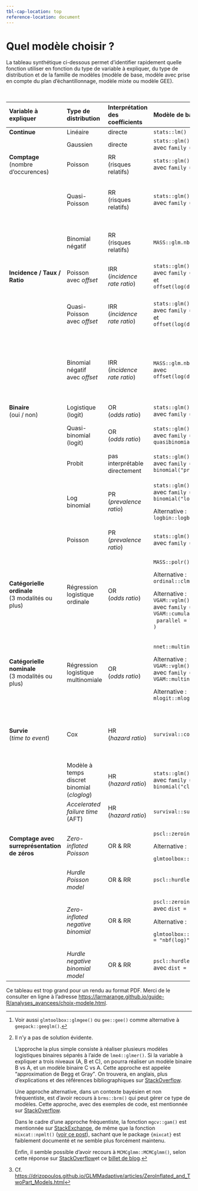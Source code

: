 ```yaml
---
tbl-cap-location: top
reference-location: document
---
```


# Quel modèle choisir ? {#sec-choix-modele}

La tableau synthétique ci-dessous permet d'identifier rapidement quelle fonction utiliser en fonction du type de variable à expliquer, du type de distribution et de la famille de modèles (modèle de base, modèle avec prise en compte du plan d'échantillonnage, modèle mixte ou modèle GEE).

:::: {.content-visible unless-format="pdf"}
::: {.column-screen-inset-right style="text-size: .8em;"}
+----------------------------------------------+------------------------------------+---------------------------------+------------------------------------------+-------------------------------------+-------------------------------------------------------------------------------------------------------------------------------+-------------------------------------+
| Variable à expliquer                         | Type de distribution               | Interprétation des coefficients | Modèle de base                           | Échantillonnage complexe            | Modèle mixte                                                                                                                  | GEE[^choix-modele-1]                |
+:=============================================+:===================================+:================================+:=========================================+:====================================+:==============================================================================================================================+:====================================+
| **Continue**                                 | Linéaire                           | directe                         | `stats::lm()`                            |                                     | `lme4::lmer()`                                                                                                                |                                     |
+----------------------------------------------+------------------------------------+---------------------------------+------------------------------------------+-------------------------------------+-------------------------------------------------------------------------------------------------------------------------------+-------------------------------------+
|                                              | Gaussien                           | directe                         | `stats::glm()`\                          | `survey::svyglm()`\                 | `lme4::glmer()`\                                                                                                              | `geepack::geeglm()`\                |
|                                              |                                    |                                 | avec `family = gaussian`                 | avec `family = gaussian`            | avec `family = gaussian`                                                                                                      | avec `family = gaussian`            |
+----------------------------------------------+------------------------------------+---------------------------------+------------------------------------------+-------------------------------------+-------------------------------------------------------------------------------------------------------------------------------+-------------------------------------+
| **Comptage\                                  | Poisson                            | RR\                             | `stats::glm()`\                          | `survey::svyglm()`\                 | `lme4::glmer()`\                                                                                                              | `geepack::geeglm()`\                |
| **(nombre d'occurences)                      |                                    | (risques relatifs)              | avec `family = poisson`                  | avec `family = poisson`             | avec `family = poisson`                                                                                                       | avec `family = poisson`             |
+----------------------------------------------+------------------------------------+---------------------------------+------------------------------------------+-------------------------------------+-------------------------------------------------------------------------------------------------------------------------------+-------------------------------------+
|                                              | Quasi-Poisson                      | RR\                             | `stats::glm()`\                          | `survey::svyglm()`\                 | La famille de modèles `quasipoisson()` n'est pas compatible avec `lme4::glmer()`. On privilégiera un modèle négatif binomial. | `geepack::geeglm()`\                |
|                                              |                                    | (risques relatifs)              | avec `family = quasipoisson`             | avec `family = quasipoisson`        |                                                                                                                               | avec `family = quasipoisson`        |
+----------------------------------------------+------------------------------------+---------------------------------+------------------------------------------+-------------------------------------+-------------------------------------------------------------------------------------------------------------------------------+-------------------------------------+
|                                              | Binomial négatif                   | RR\                             | `MASS::glm.nb()`                         | `sjstats::svyglm.nb()`              | `lme4::glmer.nb()`                                                                                                            |                                     |
|                                              |                                    | (risques relatifs)              |                                          |                                     |                                                                                                                               |                                     |
|                                              |                                    |                                 |                                          | Alternative :\                      |                                                                                                                               |                                     |
|                                              |                                    |                                 |                                          | `svrepmisc::svynb()`                |                                                                                                                               |                                     |
+----------------------------------------------+------------------------------------+---------------------------------+------------------------------------------+-------------------------------------+-------------------------------------------------------------------------------------------------------------------------------+-------------------------------------+
| **Incidence / Taux / Ratio**                 | Poisson\                           | IRR\                            | `stats::glm()`\                          | `survey::svyglm()`\                 | `lme4::glmer()`\                                                                                                              | `geepack::geeglm()`\                |
|                                              | avec *offset*                      | (*incidence rate ratio*)        | avec `family = poisson`\                 | avec `family = poisson`\            | avec `family = poisson`\                                                                                                      | avec `family = poisson`\            |
|                                              |                                    |                                 | et `offset(log(denominateur))`           | et `offset(log(denominateur))`      | et `offset(log(denominateur))`                                                                                                | et `offset(log(denominateur))`      |
+----------------------------------------------+------------------------------------+---------------------------------+------------------------------------------+-------------------------------------+-------------------------------------------------------------------------------------------------------------------------------+-------------------------------------+
|                                              | Quasi-Poisson\                     | IRR\                            | `stats::glm()`\                          | `survey::svyglm()`\                 | La famille de modèles `quasipoisson()` n'est pas compatible avec `lme4::glmer()`. On privilégiera un modèle négatif binomial. | `geepack::geeglm()`\                |
|                                              | avec *offset*                      | (*incidence rate ratio*)        | avec `family = quasipoisson`\            | avec `family = quasipoisson`\       |                                                                                                                               | avec `family = quasipoisson`\       |
|                                              |                                    |                                 | et `offset(log(denominateur))`           | et `offset(log(denominateur))`      |                                                                                                                               | et `offset(log(denominateur))`      |
+----------------------------------------------+------------------------------------+---------------------------------+------------------------------------------+-------------------------------------+-------------------------------------------------------------------------------------------------------------------------------+-------------------------------------+
|                                              | Binomial négatif\                  | IRR\                            | `MASS::glm.nb()`\                        | `sjstats::svyglm.nb()`\             | `lme4::glmer.nb()`\                                                                                                           |                                     |
|                                              | avec *offset*                      | (*incidence rate ratio*)        | avec `offset(log(denominateur))`         | et `offset(log(denominateur))`      | avec `offset(log(denominateur))`                                                                                              |                                     |
|                                              |                                    |                                 |                                          |                                     |                                                                                                                               |                                     |
|                                              |                                    |                                 |                                          | Alternative :\                      |                                                                                                                               |                                     |
|                                              |                                    |                                 |                                          | `svrepmisc::svynb()`\               |                                                                                                                               |                                     |
|                                              |                                    |                                 |                                          | avec `offset(log(denominateur))`    |                                                                                                                               |                                     |
+----------------------------------------------+------------------------------------+---------------------------------+------------------------------------------+-------------------------------------+-------------------------------------------------------------------------------------------------------------------------------+-------------------------------------+
| **Binaire**\                                 | Logistique\                        | OR\                             | `stats::glm()`\                          | `survey::svyglm()`\                 | `lme4::glmer()`\                                                                                                              | `geepack::geeglm()`\                |
| (oui / non)                                  | (logit)                            | (*odds ratio*)                  | avec `family = binomial`                 | avec `family = binomial`            | avec `family = binomial`                                                                                                      | avec `family = binomial`            |
+----------------------------------------------+------------------------------------+---------------------------------+------------------------------------------+-------------------------------------+-------------------------------------------------------------------------------------------------------------------------------+-------------------------------------+
|                                              | Quasi-binomial\                    | OR\                             | `stats::glm()`\                          | `survey::svyglm()`\                 | La famille de modèles `quasibinomial()` n'est pas compatible avec `lme4::glmer()`.                                            | `geepack::geeglm()`\                |
|                                              | (logit)                            | (*odds ratio*)                  | avec `family = quasibinomial`            | avec `family = quasibinomial`       |                                                                                                                               | avec `family = quasibinomial`       |
+----------------------------------------------+------------------------------------+---------------------------------+------------------------------------------+-------------------------------------+-------------------------------------------------------------------------------------------------------------------------------+-------------------------------------+
|                                              | Probit                             | pas interprétable directement   | `stats::glm()`\                          | `survey::svyglm()`\                 | `lme4::glmer()`\                                                                                                              | `geepack::geeglm()`\                |
|                                              |                                    |                                 | avec `family = binomial("probit")`       | avec `family = binomial("probit")`  | avec `family = binomial("probit")`                                                                                            | avec `family = binomial("probit")`  |
+----------------------------------------------+------------------------------------+---------------------------------+------------------------------------------+-------------------------------------+-------------------------------------------------------------------------------------------------------------------------------+-------------------------------------+
|                                              | Log binomial                       | PR\                             | `stats::glm()`\                          | `survey::svyglm()`\                 | `lme4::glmer()`\                                                                                                              | `geepack::geeglm()`\                |
|                                              |                                    | (*prevalence ratio*)            | avec `family = binomial("log")`          | avec `family = binomial("log")`     | avec `family = binomial("log")`                                                                                               | avec `family = binomial("log")`     |
|                                              |                                    |                                 |                                          |                                     |                                                                                                                               |                                     |
|                                              |                                    |                                 | Alternative :\                           |                                     |                                                                                                                               |                                     |
|                                              |                                    |                                 | `logbin::logbin()`                       |                                     |                                                                                                                               |                                     |
+----------------------------------------------+------------------------------------+---------------------------------+------------------------------------------+-------------------------------------+-------------------------------------------------------------------------------------------------------------------------------+-------------------------------------+
|                                              | Poisson                            | PR\                             | `stats::glm()`\                          | `survey::svyglm()`\                 | `lme4::glmer()`\                                                                                                              | `geepack::geeglm()`\                |
|                                              |                                    | (*prevalence ratio*)            | avec `family = poisson`                  | avec `family = poisson`             | avec `family = poisson`                                                                                                       | avec `family = poisson`             |
+----------------------------------------------+------------------------------------+---------------------------------+------------------------------------------+-------------------------------------+-------------------------------------------------------------------------------------------------------------------------------+-------------------------------------+
| **Catégorielle ordinale**\                   | Régression logistique ordinale     | OR\                             | `MASS::polr()`                           | `survey::svyolr()`                  | `ordinal::clmm()`                                                                                                             | `geepack::ordgee()`                 |
| (3 modalités ou plus)                        |                                    | (*odds ratio*)                  |                                          |                                     |                                                                                                                               |                                     |
|                                              |                                    |                                 | Alternative :\                           | Alternative :\                      |                                                                                                                               | Alternative :\                      |
|                                              |                                    |                                 | `ordinal::clm()`                         | `svrepmisc::svyclm()`               |                                                                                                                               | `multgee::ordLORgee()`              |
|                                              |                                    |                                 |                                          |                                     |                                                                                                                               |                                     |
|                                              |                                    |                                 | Alternative :\                           | Alternative :\                      |                                                                                                                               |                                     |
|                                              |                                    |                                 | `VGAM::vglm()`\                          | `svyVGAM::svy_vglm()`\              |                                                                                                                               |                                     |
|                                              |                                    |                                 | avec `family = VGAM::cumulative(`\       | avec `family = VGAM::cumulative(`\  |                                                                                                                               |                                     |
|                                              |                                    |                                 |   `parallel = TRUE`\                     |   `parallel = TRUE`\                |                                                                                                                               |                                     |
|                                              |                                    |                                 | `)`                                      | `)`                                 |                                                                                                                               |                                     |
+----------------------------------------------+------------------------------------+---------------------------------+------------------------------------------+-------------------------------------+-------------------------------------------------------------------------------------------------------------------------------+-------------------------------------+
| **Catégorielle nominale\                     | Régression logistique multinomiale | OR\                             | `nnet::multinom()`                       | `svrepmisc::svymultinom()`          | Voir note [^choix-modele-2]                                                                                                   | `multgee::nomLORgee()`              |
| **(3 modalités ou plus)                      |                                    | (*odds ratio*)                  |                                          |                                     |                                                                                                                               |                                     |
|                                              |                                    |                                 | Alternative :\                           | Alternative :\                      |                                                                                                                               |                                     |
|                                              |                                    |                                 | `VGAM::vglm()`\                          | `svyVGAM::svy_vglm()`\              |                                                                                                                               |                                     |
|                                              |                                    |                                 | avec `family = VGAM::multinomial`        | avec `family = VGAM::multinomial`   |                                                                                                                               |                                     |
|                                              |                                    |                                 |                                          |                                     |                                                                                                                               |                                     |
|                                              |                                    |                                 | Alternative :\                           |                                     |                                                                                                                               |                                     |
|                                              |                                    |                                 | `mlogit::mlogit()`                       |                                     |                                                                                                                               |                                     |
+----------------------------------------------+------------------------------------+---------------------------------+------------------------------------------+-------------------------------------+-------------------------------------------------------------------------------------------------------------------------------+-------------------------------------+
| **Survie\                                    | Cox                                | HR\                             | `survival::coxph()`                      | `survey::svycoxph()`                | `survival::coxph()`\                                                                                                          | `survival::coxph()`\                |
| **(*time to event*)                          |                                    | (*hazard ratio*)                |                                          |                                     | avec un terme `survival::frailty()`                                                                                           | avec l'option `cluster`             |
|                                              |                                    |                                 |                                          |                                     |                                                                                                                               |                                     |
|                                              |                                    |                                 |                                          |                                     | Alternative :\                                                                                                                |                                     |
|                                              |                                    |                                 |                                          |                                     | `coxme::coxme()`                                                                                                              |                                     |
+----------------------------------------------+------------------------------------+---------------------------------+------------------------------------------+-------------------------------------+-------------------------------------------------------------------------------------------------------------------------------+-------------------------------------+
|                                              | Modèle à temps discret binomial\   | HR\                             | `stats::glm()`\                          | `survey::svyglm()`\                 | `lme4::glmer()`\                                                                                                              | `geepack::geeglm()`\                |
|                                              | (*cloglog*)                        | (*hazard ratio*)                | avec `family = binomial("cloglog")`      | avec `family = binomial("cloglog")` | avec `family = binomial("cloglog")`                                                                                           | avec `family = binomial("cloglog")` |
+----------------------------------------------+------------------------------------+---------------------------------+------------------------------------------+-------------------------------------+-------------------------------------------------------------------------------------------------------------------------------+-------------------------------------+
|                                              | *Accelerated failure time*\        | HR\                             | `survival::survreg()`                    | `survey::svysurvreg()`              | `survival::survreg()` avec un terme `survival::frailty()`                                                                     | `survival::survreg()`\              |
|                                              | (AFT)                              | (*hazard ratio*)                |                                          |                                     |                                                                                                                               | avec l'option `cluster`             |
+----------------------------------------------+------------------------------------+---------------------------------+------------------------------------------+-------------------------------------+-------------------------------------------------------------------------------------------------------------------------------+-------------------------------------+
| **Comptage avec surreprésentation de zéros** | *Zero-inflated Poisson*            | OR & RR                         | `pscl::zeroinfl()`                       | `sjstats::svyglm.zip()`             | `GLMMadaptive::mixed_model()`\                                                                                                |                                     |
|                                              |                                    |                                 |                                          |                                     | avec `family = zi.poisson()`[^choix-modele-3]                                                                                 |                                     |
|                                              |                                    |                                 | Alternative :                            |                                     |                                                                                                                               |                                     |
|                                              |                                    |                                 |                                          |                                     |                                                                                                                               |                                     |
|                                              |                                    |                                 | ```                                      |                                     |                                                                                                                               |                                     |
|                                              |                                    |                                 | glmtoolbox::zeroinf()                    |                                     |                                                                                                                               |                                     |
|                                              |                                    |                                 | ```                                      |                                     |                                                                                                                               |                                     |
+----------------------------------------------+------------------------------------+---------------------------------+------------------------------------------+-------------------------------------+-------------------------------------------------------------------------------------------------------------------------------+-------------------------------------+
|                                              | *Hurdle Poisson model*             | OR & RR                         | `pscl::hurdle()`                         |                                     | `GLMMadaptive::mixed_model()`\                                                                                                |                                     |
|                                              |                                    |                                 |                                          |                                     | avec `family = hurdle.poisson()`                                                                                              |                                     |
+----------------------------------------------+------------------------------------+---------------------------------+------------------------------------------+-------------------------------------+-------------------------------------------------------------------------------------------------------------------------------+-------------------------------------+
|                                              | *Zero-inflated negative binomial*  | OR & RR                         | `pscl::zeroinfl()`\                      | `sjstats::svyglm.zip()`\            | `GLMMadaptive::mixed_model()`\                                                                                                |                                     |
|                                              |                                    |                                 | avec `dist = "negbin"`                   | avec `dist = "negbin"`              | avec `family = zi.negative.binomial()`                                                                                        |                                     |
|                                              |                                    |                                 |                                          |                                     |                                                                                                                               |                                     |
|                                              |                                    |                                 | Alternative :                            |                                     |                                                                                                                               |                                     |
|                                              |                                    |                                 |                                          |                                     |                                                                                                                               |                                     |
|                                              |                                    |                                 | ```                                      |                                     |                                                                                                                               |                                     |
|                                              |                                    |                                 | glmtoolbox::zeroinf(family = "nbf(log)") |                                     |                                                                                                                               |                                     |
|                                              |                                    |                                 | ```                                      |                                     |                                                                                                                               |                                     |
+----------------------------------------------+------------------------------------+---------------------------------+------------------------------------------+-------------------------------------+-------------------------------------------------------------------------------------------------------------------------------+-------------------------------------+
|                                              | *Hurdle negative binomial model*   | OR & RR                         | `pscl::hurdle()`\                        |                                     | `GLMMadaptive::mixed_model()`\                                                                                                |                                     |
|                                              |                                    |                                 | avec `dist = "negbin"`                   |                                     | avec `family = hurdle.negative.binomial()`                                                                                    |                                     |
+----------------------------------------------+------------------------------------+---------------------------------+------------------------------------------+-------------------------------------+-------------------------------------------------------------------------------------------------------------------------------+-------------------------------------+

: {.stripped .sm .responsive .hover}
:::
::::

[^choix-modele-1]: Voir aussi `glmtoolbox::glmgee()` ou `gee::gee()` comme alternative à `geepack::geeglm()`.

[^choix-modele-2]: Il n'y a pas de solution évidente.

    L'approche la plus simple consiste à réaliser plusieurs modèles logistiques binaires séparés à l'aide de `lme4::glmer()`. Si la variable à expliquer a trois niveaux (A, B et C), on pourra réaliser un modèle binaire B vs A, et un modèle binaire C vs A. Cette approche est appelée <q>approximation de Begg et Gray</q>. On trouvera, en anglais, plus d'explications et des références bibliographiques sur [StackOverflow](https://stackoverflow.com/a/23795087/7943547).

    Une approche alternative, dans un contexte bayésien et non fréquentiste, est d'avoir recours à `brms::brm()` qui peut gérer ce type de modèles. Cette approche, avec des exemples de code, est mentionnée sur [StackOverflow](https://stackoverflow.com/a/37892379/7943547).

    Dans le cadre d'une approche fréquentiste, la fonction `mgcv::gam()` est mentionnée sur [StackExchange](https://stats.stackexchange.com/a/555654), de même que la fonction `mixcat::npmlt()` ([voir ce post](https://stats.stackexchange.com/a/493035)), sachant que le package `{mixcat}` est faiblement documenté et ne semble plus forcément maintenu.

    Enfin, il semble possible d'avoir recours à `MCMCglmm::MCMCglmm()`, selon cette réponse sur [StackOverflow](https://stackoverflow.com/a/22027859)et ce [billet de blog](https://hlplab.wordpress.com/2009/05/07/multinomial-random-effects-models-in-r/).

[^choix-modele-3]: Cf. <https://drizopoulos.github.io/GLMMadaptive/articles/ZeroInflated_and_TwoPart_Models.html>

::: {.content-hidden unless-format="pdf"}
Ce tableau est trop grand pour un rendu au format PDF. Merci de le consulter en ligne à l'adresse <https://larmarange.github.io/guide-R/analyses_avancees/choix-modele.html>.
:::
